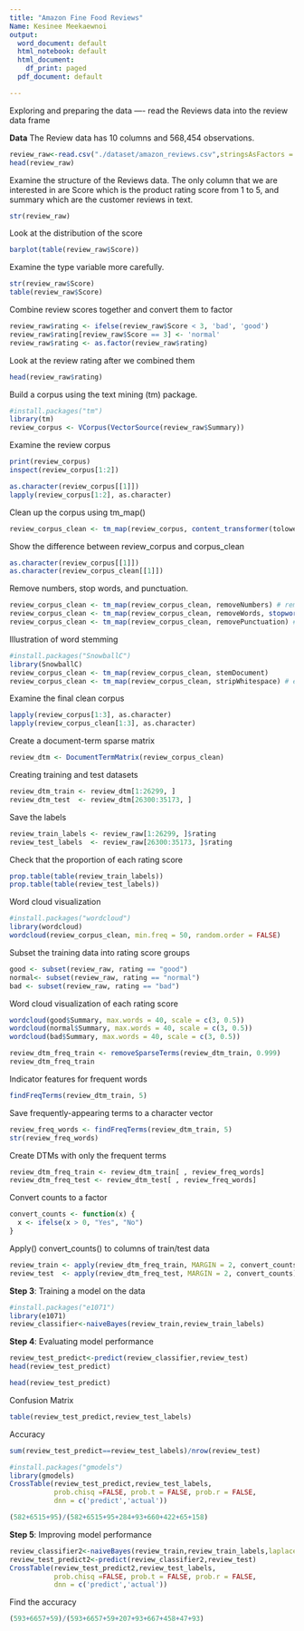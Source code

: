 ```yaml
---
title: "Amazon Fine Food Reviews"
Name: Kesinee Meekaewnoi
output:
  word_document: default
  html_notebook: default
  html_document:
    df_print: paged
  pdf_document: default

---
```



Exploring and preparing the data ---- 
read the Reviews data into the review data frame

**Data** The Review data has 10 columns and 568,454 observations.  
```r
review_raw<-read.csv("./dataset/amazon_reviews.csv",stringsAsFactors = FALSE)
head(review_raw)
```
Examine the structure of the Reviews data.
The only column that we are interested in are Score which is the product rating score from 1 to 5, and 
summary which are the customer reviews in text.
```r
str(review_raw)
```
Look at the distribution of the score
```r
barplot(table(review_raw$Score))
```
Examine the type variable more carefully.
```r
str(review_raw$Score)
table(review_raw$Score)
```
Combine review scores together and convert them to factor
```r
review_raw$rating <- ifelse(review_raw$Score < 3, 'bad', 'good')
review_raw$rating[review_raw$Score == 3] <- 'normal'
review_raw$rating <- as.factor(review_raw$rating)
```
Look at the review rating after we combined them
```r
head(review_raw$rating)
```

Build a corpus using the text mining (tm) package.
```r
#install.packages("tm")
library(tm)
review_corpus <- VCorpus(VectorSource(review_raw$Summary))
```
Examine the review corpus
```r
print(review_corpus)
inspect(review_corpus[1:2])
```
```r
as.character(review_corpus[[1]])
lapply(review_corpus[1:2], as.character)
```
Clean up the corpus using tm_map()
```r
review_corpus_clean <- tm_map(review_corpus, content_transformer(tolower))

```
Show the difference between review_corpus and corpus_clean
```r
as.character(review_corpus[[1]])
as.character(review_corpus_clean[[1]])
```
Remove numbers, stop words, and punctuation.

```r
review_corpus_clean <- tm_map(review_corpus_clean, removeNumbers) # remove numbers
review_corpus_clean <- tm_map(review_corpus_clean, removeWords, stopwords()) # remove stop words
review_corpus_clean <- tm_map(review_corpus_clean, removePunctuation) # remove punctuation
```
Illustration of word stemming
```r
#install.packages("SnowballC")
library(SnowballC)
review_corpus_clean <- tm_map(review_corpus_clean, stemDocument)
review_corpus_clean <- tm_map(review_corpus_clean, stripWhitespace) # eliminate unneeded whitespace
```
Examine the final clean corpus
```r
lapply(review_corpus[1:3], as.character)
lapply(review_corpus_clean[1:3], as.character)
```
Create a document-term sparse matrix
```r
review_dtm <- DocumentTermMatrix(review_corpus_clean)
```
Creating training and test datasets
```r
review_dtm_train <- review_dtm[1:26299, ]
review_dtm_test  <- review_dtm[26300:35173, ]
```
Save the labels
```r
review_train_labels <- review_raw[1:26299, ]$rating
review_test_labels  <- review_raw[26300:35173, ]$rating
```
Check that the proportion of each rating score 
```r

prop.table(table(review_train_labels))
prop.table(table(review_test_labels))
```
Word cloud visualization

```r
#install.packages("wordcloud")
library(wordcloud)
wordcloud(review_corpus_clean, min.freq = 50, random.order = FALSE)
```
Subset the training data into rating score groups
```r
good <- subset(review_raw, rating == "good")
normal<- subset(review_raw, rating == "normal")
bad <- subset(review_raw, rating == "bad")
```

Word cloud visualization of each rating score
```r
wordcloud(good$Summary, max.words = 40, scale = c(3, 0.5))
wordcloud(normal$Summary, max.words = 40, scale = c(3, 0.5))
wordcloud(bad$Summary, max.words = 40, scale = c(3, 0.5))
```
```r
review_dtm_freq_train <- removeSparseTerms(review_dtm_train, 0.999)
review_dtm_freq_train
```
Indicator features for frequent words
```r
findFreqTerms(review_dtm_train, 5)
```
Save frequently-appearing terms to a character vector
```r
review_freq_words <- findFreqTerms(review_dtm_train, 5)
str(review_freq_words)
```
Create DTMs with only the frequent terms
```r
review_dtm_freq_train <- review_dtm_train[ , review_freq_words]
review_dtm_freq_test <- review_dtm_test[ , review_freq_words]
```
Convert counts to a factor
```r
convert_counts <- function(x) {
  x <- ifelse(x > 0, "Yes", "No")
}

```
Apply() convert_counts() to columns of train/test data
```r
review_train <- apply(review_dtm_freq_train, MARGIN = 2, convert_counts)
review_test  <- apply(review_dtm_freq_test, MARGIN = 2, convert_counts)

```
**Step 3**: Training a model on the data
```r
#install.packages("e1071")
library(e1071)
review_classifier<-naiveBayes(review_train,review_train_labels)
```
**Step 4**: Evaluating model performance
```r
review_test_predict<-predict(review_classifier,review_test)
head(review_test_predict)
```

```r
head(review_test_predict)
```
Confusion Matrix

```r
table(review_test_predict,review_test_labels)

```
Accuracy
```r
sum(review_test_predict==review_test_labels)/nrow(review_test)
```


```r
#install.packages("gmodels")
library(gmodels)
CrossTable(review_test_predict,review_test_labels,
           prob.chisq =FALSE, prob.t = FALSE, prob.r = FALSE,
           dnn = c('predict','actual'))

```
```r
(582+6515+95)/(582+6515+95+284+93+660+422+65+158)
```





**Step 5**: Improving model performance
```r
review_classifier2<-naiveBayes(review_train,review_train_labels,laplace = 1)
review_test_predict2<-predict(review_classifier2,review_test)
CrossTable(review_test_predict2,review_test_labels,
           prob.chisq =FALSE, prob.t = FALSE, prob.r = FALSE,
           dnn = c('predict','actual'))
```
Find the accuracy
```r
(593+6657+59)/(593+6657+59+207+93+667+458+47+93)
```